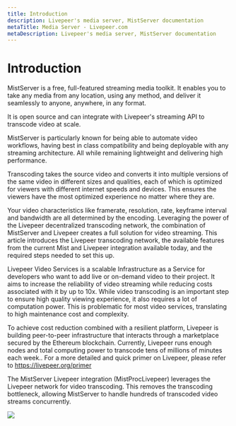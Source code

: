 ```yaml
---
title: Introduction
description: Livepeer's media server, MistServer documentation
metaTitle: Media Server - Livepeer.com
metaDescription: Livepeer's media server, MistServer documentation
---
```


# Introduction

MistServer is a free, full-featured streaming media toolkit. It enables you to
take any media from any location, using any method, and deliver it seamlessly to
anyone, anywhere, in any format.

It is open source and can integrate with Livepeer's streaming API to transcode
video at scale.

MistServer is particularly known for being able to automate video workflows,
having best in class compatibility and being deployable with any streaming
architecture. All while remaining lightweight and delivering high performance.

Transcoding takes the source video and converts it into multiple versions of the
same video in different sizes and qualities, each of which is optimized for
viewers with different internet speeds and devices. This ensures the viewers
have the most optimized experience no matter where they are.

Your video characteristics like framerate, resolution, rate, keyframe interval
and bandwidth are all determined by the encoding. Leveraging the power of the
Livepeer decentralized transcoding network, the combination of MistServer and
Livepeer creates a full solution for video streaming. This article introduces
the Livepeer transcoding network, the available features from the current Mist
and Livepeer integration available today, and the required steps needed to set
this up.

Livepeer Video Services is a scalable Infrastructure as a Service for developers
who want to add live or on-demand video to their project. It aims to increase
the reliability of video streaming while reducing costs associated with it by up
to 10x. While video transcoding is an important step to ensure high quality
viewing experience, it also requires a lot of computation power. This is
problematic for most video services, translating to high maintenance cost and
complexity.

To achieve cost reduction combined with a resilient platform, Livepeer is
building peer-to-peer infrastructure that interacts through a marketplace
secured by the Ethereum blockchain. Currently, Livepeer runs enough nodes and
total computing power to transcode tens of millions of minutes each week.. For a
more detailed and quick primer on Livepeer, please refer to
https://livepeer.org/primer

The MistServer Livepeer integration (MistProcLivepeer) leverages the Livepeer
network for video transcoding. This removes the transcoding bottleneck, allowing
MistServer to handle hundreds of transcoded video streams concurrently.

![](/img/docs/mistserver-intro.png)

